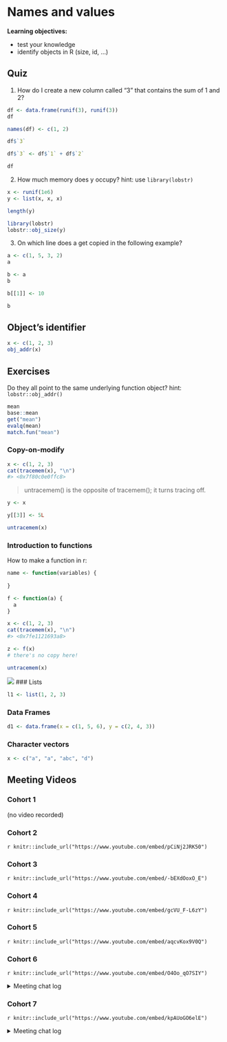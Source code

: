 # Names and values

**Learning objectives:**

- test your knowledge
- identify objects in R (size, id, ...)


## Quiz {-}

1. How do I create a new column called "3" that contains the sum of 1 and 2?
```r
df <- data.frame(runif(3), runif(3))
df
```


```r
names(df) <- c(1, 2)
```
```r
df$`3`
```


```r
df$`3` <- df$`1` + df$`2`

df
```


2. How much memory does y occupy?
hint: use `library(lobstr)` 
```r
x <- runif(1e6)
y <- list(x, x, x)

length(y)

```


```r
library(lobstr)
lobstr::obj_size(y)
```


3. On which line does a get copied in the following example?
```r
a <- c(1, 5, 3, 2)
a
```


```r
b <- a
b
```


```r
b[[1]] <- 10
```

```r
b
```


## Object’s identifier {-}

```r
x <- c(1, 2, 3)
obj_addr(x)
```


## Exercises {-}

Do they all point to the same underlying function object? hint: `lobstr::obj_addr()`
```r
mean
base::mean
get("mean")
evalq(mean)
match.fun("mean")
```


### Copy-on-modify
```r
x <- c(1, 2, 3)
cat(tracemem(x), "\n")
#> <0x7f80c0e0ffc8> 
```

> untracemem() is the opposite of tracemem(); it turns tracing off.

```r
y <- x

y[[3]] <- 5L

untracemem(x)
```

### Introduction to functions

How to make a function in r:
```r
name <- function(variables) {
  
}
```

```r
f <- function(a) {
  a
}

x <- c(1, 2, 3)
cat(tracemem(x), "\n")
#> <0x7fe1121693a8>

z <- f(x)
# there's no copy here!

untracemem(x)
```

![](images/02-trace.png)
### Lists
```r
l1 <- list(1, 2, 3)
```

### Data Frames
```r
d1 <- data.frame(x = c(1, 5, 6), y = c(2, 4, 3))
```

### Character vectors
```r
x <- c("a", "a", "abc", "d")
```



## Meeting Videos

### Cohort 1

(no video recorded)

### Cohort 2

`r knitr::include_url("https://www.youtube.com/embed/pCiNj2JRK50")`

### Cohort 3

`r knitr::include_url("https://www.youtube.com/embed/-bEXdOoxO_E")`

### Cohort 4

`r knitr::include_url("https://www.youtube.com/embed/gcVU_F-L6zY")`

### Cohort 5

`r knitr::include_url("https://www.youtube.com/embed/aqcvKox9V0Q")`

### Cohort 6

`r knitr::include_url("https://www.youtube.com/embed/O4Oo_qO7SIY")`

<details>
<summary> Meeting chat log </summary>

```
00:16:57	Federica Gazzelloni:	cohort 2 video: https://www.youtube.com/watch?v=pCiNj2JRK50
00:18:39	Federica Gazzelloni:	cohort 2 presentation: https://r4ds.github.io/bookclub-Advanced_R/Presentations/Week02/Cohort2_America/Chapter2Slides.html#1
00:40:24	Arthur Shaw:	Just the opposite, Ryan. Very clear presentation!
00:51:54	Trevin:	parquet?
00:53:00	Arthur Shaw:	We may all be right. {arrow} looks to deal with feather and parquet files: https://arrow.apache.org/docs/r/
01:00:04	Arthur Shaw:	Some questions for future meetings. (1) I find Ryan's use of slides hugely effective in conveying information. Would it be OK if future sessions (optionally) used slides? If so, should/could we commit slides to some folder on the repo? (2) I think reusing the images from Hadley's books really helps understanding and discussion. Is that OK to do? Here I'm thinking about copyright concerns. (If possible, I would rather not redraw variants of Hadley's images.)
01:01:35	Federica Gazzelloni:	It's all ok, you can use past presentation, you don't need to push them to the repo, you can use the images from the book
01:07:19	Federica Gazzelloni:	Can I use: gc(reset = TRUE) safely?
```
</details>

### Cohort 7

`r knitr::include_url("https://www.youtube.com/embed/kpAUoGO6elE")`

<details>

<summary>Meeting chat log</summary>
```
00:09:40	Ryan Honomichl:	https://drdoane.com/three-deep-truths-about-r/
00:12:51	Robert Hilly:	Be right back
00:36:12	Ryan Honomichl:	brb
00:41:18	Ron:	I tried mapply and also got different answers
00:41:44	collinberke:	Interesting, would like to know more what is going on.
00:49:57	Robert Hilly:	simple_map <- function(x, f, ...) {
  out <- vector("list", length(x))
  for (i in seq_along(x)) {
    out[[i]] <- f(x[[i]], ...)
  }
  out
}
```
</details>
